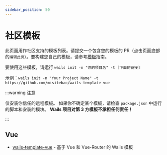 ```yaml
---
sidebar_position: 50
---
```


# 社区模板

此页面用作社区支持的模板列表。请提交一个包含您的模板的 PR（点击页面底部的`编辑此页`）。要构建您自己的模板，请参考[模板](/docs/guides/templates)指南。

要使用这些模板，请运行 `wails init -n "你的项目名" -t [下面的链接]`

示例：`wails init -n "Your Project Name" -t https://github.com/misitebao/wails-template-vue`

:::warning 注意

仅安装你信任的远程模板。 如果你不确定某个模板，请检查 `package.json` 中运行的脚本和安装的模块。 **Wails 项目对第 3 方模板不承担任何责任！**

:::

## Vue

- [wails-template-vue](https://github.com/misitebao/wails-template-vue) - 基于 Vue 和 Vue-Router 的 Wails 模板
